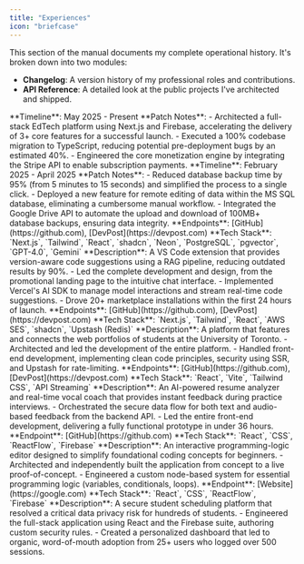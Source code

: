 ```yaml
---
title: "Experiences"
icon: "briefcase"
---
```


This section of the manual documents my complete operational history. It's broken down into two modules:

- **Changelog**: A version history of my professional roles and contributions.
- **API Reference**: A detailed look at the public projects I've architected and shipped.

<Tabs>
<Tab title="Changelog">
<Columns>
<Card
  title="Full Stack Developer @ KKC Classroom"
  icon="code-branch"
>
  **Timeline**: May 2025 - Present **Patch Notes**: - Architected a full-stack
  EdTech platform using Next.js and Firebase, accelerating the delivery of 3+
  core features for a successful launch. - Executed a 100% codebase migration to
  TypeScript, reducing potential pre-deployment bugs by an estimated 40%. -
  Engineered the core monetization engine by integrating the Stripe API to
  enable subscription payments.
</Card>

<Card title="Software Engineer @ Disposable Food Packaging" icon="code-branch">
  **Timeline**: February 2025 - April 2025 **Patch Notes**: - Reduced database
  backup time by 95% (from 5 minutes to 15 seconds) and simplified the process
  to a single click. - Deployed a new feature for remote editing of data within
  the MS SQL database, eliminating a cumbersome manual workflow. - Integrated
  the Google Drive API to automate the upload and download of 100MB+ database
  backups, ensuring data integrity.
</Card>
</Columns>
</Tab>
<Tab title="API Reference">

<Accordion title="DevDoc: AI-Powered Coding Assistant">
  **Endpoints**: [GitHub](https://github.com), [DevPost](https://devpost.com)
  **Tech Stack**: `Next.js`, `Tailwind`, `React`, `shadcn`, `Neon`,
  `PostgreSQL`, `pgvector`, `GPT-4.0`, `Gemini` **Description**: A VS Code
  extension that provides version-aware code suggestions using a RAG pipeline,
  reducing outdated results by 90%. - Led the complete development and design,
  from the promotional landing page to the intuitive chat interface. -
  Implemented Vercel's AI SDK to manage model interactions and stream real-time
  code suggestions. - Drove 20+ marketplace installations within the first 24
  hours of launch.
</Accordion>

<Accordion title="UofT Webring: Student Portfolio Hub">
  **Endpoints**: [GitHub](https://github.com), [DevPost](https://devpost.com)
  **Tech Stack**: `Next.js`, `Tailwind`, `React`, `AWS SES`, `shadcn`, `Upstash
  (Redis)` **Description**: A platform that features and connects the web
  portfolios of students at the University of Toronto. - Architected and led the
  development of the entire platform. - Handled front-end development,
  implementing clean code principles, security using SSR, and Upstash for
  rate-limiting.
</Accordion>

<Accordion title="Acento AI: Real-Time Interview Coach">
  **Endpoints**: [GitHub](https://github.com), [DevPost](https://devpost.com)
  **Tech Stack**: `React`, `Vite`, `Tailwind CSS`, `API Streaming`
  **Description**: An AI-powered resume analyzer and real-time vocal coach that
  provides instant feedback during practice interviews. - Orchestrated the
  secure data flow for both text and audio-based feedback from the backend API.
  - Led the entire front-end development, delivering a fully functional
  prototype in under 36 hours.
</Accordion>

<Accordion title="QuickFlow: Visual Programming Editor">
  **Endpoint**: [GitHub](https://github.com) **Tech Stack**: `React`, `CSS`,
  `ReactFlow`, `Firebase` **Description**: An interactive programming-logic
  editor designed to simplify foundational coding concepts for beginners. -
  Architected and independently built the application from concept to a live
  proof-of-concept. - Engineered a custom node-based system for essential
  programming logic (variables, conditionals, loops).
</Accordion>

<Accordion title="LySchedule: Secure Student Scheduler">
  **Endpoint**: [Website](https://google.com) **Tech Stack**: `React`, `CSS`,
  `ReactFlow`, `Firebase` **Description**: A secure student scheduling platform
  that resolved a critical data privacy risk for hundreds of students. -
  Engineered the full-stack application using React and the Firebase suite,
  authoring custom security rules. - Created a personalized dashboard that led
  to organic, word-of-mouth adoption from 25+ users who logged over 500
  sessions.
</Accordion>

</Tab>
</Tabs>
